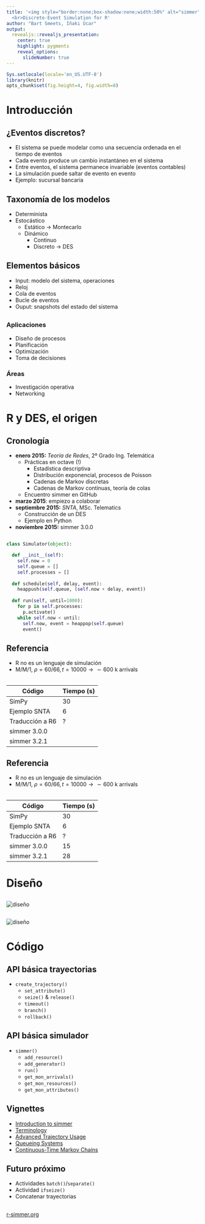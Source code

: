 ```yaml
---
title: '<img style="border:none;box-shadow:none;width:50%" alt="simmer" src="../images/simmer-logo.png">
  <br>Discrete-Event Simulation for R'
author: "Bart Smeets, Iñaki Úcar"
output: 
  revealjs::revealjs_presentation:
    center: true
    highlight: pygments
    reveal_options:
      slideNumber: true
---
```


```r
Sys.setlocale(locale='en_US.UTF-8')
library(knitr)
opts_chunk$set(fig.height=4, fig.width=8)
```

# Introducción

## ¿Eventos discretos?

* El sistema se puede modelar como una secuencia ordenada en el tiempo de eventos
* Cada evento produce un cambio instantáneo en el sistema
* Entre eventos, el sistema permanece invariable (eventos contables)
* La simulación puede saltar de evento en evento
* Ejemplo: sucursal bancaria

## Taxonomía de los modelos

* Determinista
* Estocástico
    * Estático $\to$ Montecarlo
    * Dinámico
        * Continuo
        * Discreto $\to$ DES

## Elementos básicos

* Input: modelo del sistema, operaciones
* Reloj
* Cola de eventos
* Bucle de eventos
* Ouput: snapshots del estado del sistema

## 

### Aplicaciones
* Diseño de procesos
* Planificación
* Optimización
* Toma de decisiones

### Áreas
* Investigación operativa
* Networking

# R y DES, el origen

## Cronología

* __enero 2015:__ _Teoría de Redes_, 2º Grado Ing. Telemática
    * Prácticas en octave (!)
        * Estadística descriptiva
        * Distribución exponencial, procesos de Poisson
        * Cadenas de Markov discretas
        * Cadenas de Markov continuas, teoría de colas
    * Encuentro simmer en GitHub
* __marzo 2015__: empiezo a colaborar
* __septiembre 2015:__ _SNTA_, MSc. Telematics
    * Construcción de un DES
    * Ejemplo en Python
* __noviembre 2015:__ simmer 3.0.0

##

```python
class Simulator(object):

  def __init__(self):
    self.now = 0
    self.queue = []
    self.processes = []
  
  def schedule(self, delay, event):
    heappush(self.queue, (self.now + delay, event))
  
  def run(self, until=1000):
    for p in self.processes:
      p.activate()
    while self.now < until:
      self.now, event = heappop(self.queue)
      event()
```

## Referencia

* R no es un lenguaje de simulación
* M/M/1, $\rho=60/66, t=10000 \to \sim 600$ k arrivals
<br><br>

| Código | Tiempo (s) |
|--------|------------|
| SimPy  | 30
| Ejemplo SNTA | 6
| Traducción a R6 | ?
| simmer 3.0.0 |      |
| simmer 3.2.1 |      |

## Referencia

* R no es un lenguaje de simulación
* M/M/1, $\rho=60/66, t=10000 \to \sim 600$ k arrivals
<br><br>

| Código | Tiempo (s) |
|--------|------------|
| SimPy  | 30
| Ejemplo SNTA | 6
| Traducción a R6 | ?
| simmer 3.0.0 | 15
| simmer 3.2.1 | 28

# Diseño

## 

<img style="border:none;box-shadow:none" alt="diseño" src="../images/simmer-design-01.svg">

## 

<img style="border:none;box-shadow:none" alt="diseño" src="../images/simmer-design-02.svg">

# Código

## API básica trayectorias

* `create_trajectory()`
    * `set_attribute()`
    * `seize()` & `release()`
    * `timeout()`
    * `branch()`
    * `rollback()`

## API básica simulador

* `simmer()`
    * `add_resource()`
    * `add_generator()`
    * `run()`
    * `get_mon_arrivals()`
    * `get_mon_resources()`
    * `get_mon_attributes()`

## Vignettes

* [Introduction to simmer](http://r-simmer.org/docs/vignettes/A-introduction.html)
* [Terminology](http://r-simmer.org/docs/vignettes/B-terminology.html)
* [Advanced Trajectory Usage](http://r-simmer.org/docs/vignettes/C-trajectories.html)
* [Queueing Systems](http://r-simmer.org/docs/vignettes/D-queueing-systems.html)
* [Continuous-Time Markov Chains](http://r-simmer.org/docs/vignettes/E-ctmc.html)

## Futuro próximo

* Actividades `batch()`/`separate()`
* Actividad `ifseize()`
* Concatenar trayectorias

##

[r-simmer.org](http://r-simmer.org)
